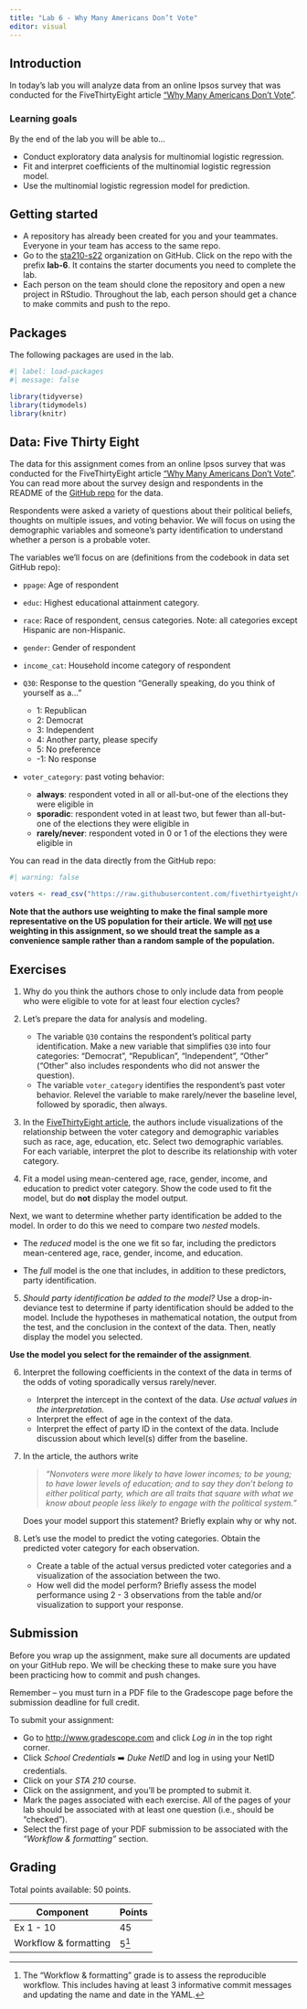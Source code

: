 ```yaml
---
title: "Lab 6 - Why Many Americans Don’t Vote"
editor: visual
---
```


## Introduction

In today's lab you will analyze data from an online Ipsos survey that was conducted for the FiveThirtyEight article ["Why Many Americans Don't Vote"](https://projects.fivethirtyeight.com/non-voters-poll-2020-election/).

### Learning goals

By the end of the lab you will be able to...

-   Conduct exploratory data analysis for multinomial logistic regression.
-   Fit and interpret coefficients of the multinomial logistic regression model.
-   Use the multinomial logistic regression model for prediction.

## Getting started

-   A repository has already been created for you and your teammates. Everyone in your team has access to the same repo.
-   Go to the [sta210-s22](https://www.github.com/sta210-s22) organization on GitHub. Click on the repo with the prefix **lab-6**. It contains the starter documents you need to complete the lab.
-   Each person on the team should clone the repository and open a new project in RStudio. Throughout the lab, each person should get a chance to make commits and push to the repo.

## Packages

The following packages are used in the lab.

```r
#| label: load-packages
#| message: false

library(tidyverse)
library(tidymodels)
library(knitr)
```

## Data: Five Thirty Eight

The data for this assignment comes from an online Ipsos survey that was conducted for the FiveThirtyEight article ["Why Many Americans Don't Vote"](https://projects.fivethirtyeight.com/non-voters-poll-2020-election/).
You can read more about the survey design and respondents in the README of the [GitHub repo](https://github.com/fivethirtyeight/data/tree/master/non-voters) for the data.

Respondents were asked a variety of questions about their political beliefs, thoughts on multiple issues, and voting behavior.
We will focus on using the demographic variables and someone's party identification to understand whether a person is a probable voter.

The variables we'll focus on are (definitions from the codebook in data set GitHub repo):

-   `ppage`: Age of respondent

-   `educ`: Highest educational attainment category.

-   `race`: Race of respondent, census categories.
    Note: all categories except Hispanic are non-Hispanic.

-   `gender`: Gender of respondent

-   `income_cat`: Household income category of respondent

-   `Q30`: Response to the question "Generally speaking, do you think of yourself as a..."

    -   1: Republican
    -   2: Democrat
    -   3: Independent
    -   4: Another party, please specify
    -   5: No preference
    -   -1: No response

-   `voter_category`: past voting behavior:

    -   **always**: respondent voted in all or all-but-one of the elections they were eligible in
    -   **sporadic**: respondent voted in at least two, but fewer than all-but-one of the elections they were eligible in
    -   **rarely/never**: respondent voted in 0 or 1 of the elections they were eligible in

You can read in the data directly from the GitHub repo:

```r
#| warning: false

voters <- read_csv("https://raw.githubusercontent.com/fivethirtyeight/data/master/non-voters/nonvoters_data.csv")
```

**Note that the authors use weighting to make the final sample more representative on the US population for their article. We will [not]{.underline} use weighting in this assignment, so we should treat the sample as a convenience sample rather than a random sample of the population.**

## Exercises

1.  Why do you think the authors chose to only include data from people who were eligible to vote for at least four election cycles?

2.  Let's prepare the data for analysis and modeling.
    -   The variable `Q30` contains the respondent's political party identification.
        Make a new variable that simplifies `Q30` into four categories: "Democrat", "Republican", "Independent", "Other" ("Other" also includes respondents who did not answer the question).
    -   The variable `voter_category` identifies the respondent's past voter behavior.
        Relevel the variable to make rarely/never the baseline level, followed by sporadic, then always.

3.  In the [FiveThirtyEight article](https://projects.fivethirtyeight.com/non-voters-poll-2020-election/), the authors include visualizations of the relationship between the voter category and demographic variables such as race, age, education, etc. Select two demographic variables. For each variable, interpret the plot to describe its relationship with voter category.

4.  Fit a model using mean-centered age, race, gender, income, and education to predict voter category. Show the code used to fit the model, but do **not** display the model output.

Next, we want to determine whether party identification be added to the model. In order to do this we need to compare two *nested* models. 

- The *reduced* model is the one we fit so far, including the predictors mean-centered age, race, gender, income, and education.

- The *full* model is the one that includes, in addition to these predictors, party identification.

5.  *Should party identification be added to the model?* Use a drop-in-deviance test to determine if party identification should be added to the model. Include the hypotheses in mathematical notation, the output from the test, and the conclusion in the context of the data. Then, neatly display the model you selected.

**Use the model you select for the remainder of the assignment**.

6.  Interpret the following coefficients in the context of the data in terms of the odds of voting sporadically versus rarely/never.

    -   Interpret the intercept in the context of the data. *Use actual values in the interpretation.*
    -   Interpret the effect of age in the context of the data.
    -   Interpret the effect of party ID in the context of the data. Include discussion about which level(s) differ from the baseline.

7.  In the article, the authors write

    > *"Nonvoters were more likely to have lower incomes; to be young; to have lower levels of education; and to say they don't belong to either political party, which are all traits that square with what we know about people less likely to engage with the political system."*

    Does your model support this statement?
    Briefly explain why or why not.

8.  Let's use the model to predict the voting categories.
    Obtain the predicted voter category for each observation.

    -   Create a table of the actual versus predicted voter categories and a visualization of the association between the two.
    -   How well did the model perform?
        Briefly assess the model performance using 2 - 3 observations from the table and/or visualization to support your response.

## Submission

::: callout-warning
Before you wrap up the assignment, make sure all documents are updated on your GitHub repo.
We will be checking these to make sure you have been practicing how to commit and push changes.

Remember -- you must turn in a PDF file to the Gradescope page before the submission deadline for full credit.
:::

To submit your assignment:

-   Go to [http://www.gradescope.com](http://www.gradescope.com/) and click *Log in* in the top right corner.
-   Click *School Credentials* ➡️ *Duke NetID* and log in using your NetID credentials.
-   Click on your *STA 210* course.
-   Click on the assignment, and you'll be prompted to submit it.
-   Mark the pages associated with each exercise. All of the pages of your lab should be associated with at least one question (i.e., should be "checked").
-   Select the first page of your PDF submission to be associated with the *"Workflow & formatting"* section.

## Grading

Total points available: 50 points.

| Component             | Points |
|-----------------------|--------|
| Ex 1 - 10             | 45     |
| Workflow & formatting | 5[^1]  |

[^1]: The "Workflow & formatting" grade is to assess the reproducible workflow.
    This includes having at least 3 informative commit messages and updating the name and date in the YAML.
